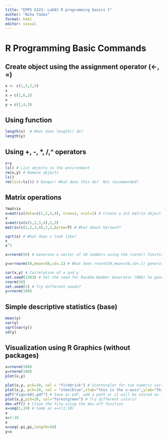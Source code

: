 ```yaml
---
title: "EPPS 6323: Lab01 R programming basics I"
author: "Niha Yadav"
format: html
editor: visual
---
```


# R Programming Basic Commands

## Create object using the assignment operator (\<-, =)

```r
x <- c(1,3,2,5)
x
x = c(1,6,2)
x
y = c(1,4,3)
```

## Using function

```r
length(x)  # What does length() do?
length(y)
```

## Using +, -, \*, /,\^ operators

```r
x+y
ls() # List objects in the environment
rm(x,y) # Remove objects
ls()
rm(list=ls()) # Danger! What does this do?  Not recommended!

```

## Matrix operations

```r
?matrix
x=matrix(data=c(1,2,3,4), nrow=2, ncol=2) # Create a 2x2 matrix object
x
x=matrix(c(1,2,3,4),2,2)
matrix(c(1,2,3,4),2,2,byrow=T) # What about byrow=F?

sqrt(x) # What does x look like?
x
x^2

x=rnorm(50) # Generate a vector of 50 numbers using the rnorm() function

y=x+rnorm(50,mean=50,sd=.1) # What does rnorm(50,mean=50,sd=.1) generate?

cor(x,y) # Correlation of x and y
set.seed(1303) # Set the seed for Random Number Generator (RNG) to generate values that are reproducible.
rnorm(50)
set.seed(3) # Try different seeds?
y=rnorm(100)
```

## Simple descriptive statistics (base)

```r
mean(y)
var(y)
sqrt(var(y))
sd(y)
```

## Visualization using R Graphics (without packages)

```r


x=rnorm(100)
y=rnorm(100)
plot(x,y)

plot(x,y, pch=20, col = "firebrick") # Scatterplot for two numeric variables by default
plot(x,y, pch=20, col = "steelblue",xlab="this is the x-axis",ylab="this is the y-axis",main="Plot of X vs Y") # Add labels
pdf("Figure01.pdf") # Save as pdf, add a path or it will be stored on the project directory
plot(x,y,pch=20, col="forestgreen") # Try different colors?
dev.off() # Close the file using the dev.off function
x=seq(1,10) # Same as x=c(1:10)
x
x=1:10
x
x=seq(-pi,pi,length=50)
y=x

```
